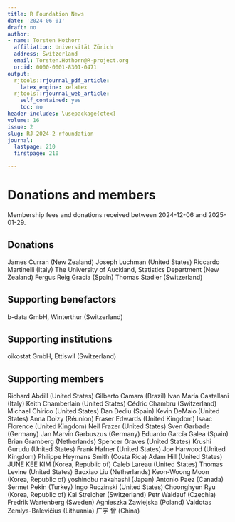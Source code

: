 ```yaml
---
title: R Foundation News
date: '2024-06-01'
draft: no
author:
- name: Torsten Hothorn
  affiliation: Universität Zürich
  address: Switzerland
  email: Torsten.Hothorn@R-project.org
  orcid: 0000-0001-8301-0471
output:
  rjtools::rjournal_pdf_article:
    latex_engine: xelatex
  rjtools::rjournal_web_article:
    self_contained: yes
    toc: no
header-includes: \usepackage{ctex}
volume: 16
issue: 2
slug: RJ-2024-2-rfoundation
journal:
  lastpage: 210
  firstpage: 210

---
```



# Donations and members

Membership fees and donations received between
2024-12-06 and 2025-01-29.

## Donations


James Curran (New Zealand)
Joseph Luchman (United States)
Riccardo Martinelli (Italy)
The University of Auckland, Statistics Department (New Zealand)
Fergus Reig Gracia (Spain)
Thomas Stadler (Switzerland)

## Supporting benefactors

 b-data GmbH, Winterthur (Switzerland)

## Supporting institutions

oikostat GmbH, Ettiswil (Switzerland)

## Supporting members

Richard Abdill (United States)
Gilberto Camara (Brazil)
Ivan Maria Castellani (Italy)
Keith Chamberlain (United States)
Cédric Chambru (Switzerland)
Michael Chirico (United States)
Dan Dediu (Spain)
Kevin DeMaio (United States)
Anna Doizy (Réunion)
Fraser Edwards (United Kingdom)
Isaac Florence (United Kingdom)
Neil Frazer (United States)
Sven Garbade (Germany)
Jan Marvin Garbuszus (Germany)
Eduardo García Galea (Spain)
Brian Gramberg (Netherlands)
Spencer Graves (United States)
Krushi Gurudu (United States)
Frank Hafner (United States)
Joe Harwood (United Kingdom)
Philippe Heymans Smith (Costa Rica)
Adam Hill (United States)
JUNE KEE KIM (Korea, Republic of)
Caleb Lareau (United States)
Thomas Levine (United States)
Baoxiao Liu (Netherlands)
Keon-Woong Moon (Korea, Republic of)
yoshinobu nakahashi (Japan)
Antonio Paez (Canada)
Sermet Pekin (Turkey)
Ingo Ruczinski (United States)
Choonghyun Ryu (Korea, Republic of)
Kai Streicher (Switzerland)
Petr Waldauf (Czechia)
Fredrik Wartenberg (Sweden)
Agnieszka Zawiejska (Poland)
Vaidotas Zemlys-Balevičius (Lithuania)
广宇 曾 (China)

